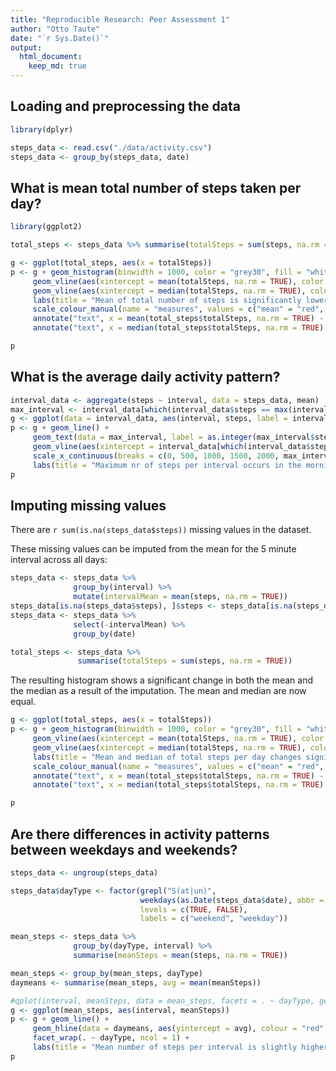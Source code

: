 ```yaml
---
title: "Reproducible Research: Peer Assessment 1"
author: "Otto Taute"
date: "`r Sys.Date()`"
output: 
  html_document:
    keep_md: true
---
```



## Loading and preprocessing the data

```r
library(dplyr)

steps_data <- read.csv("./data/activity.csv")
steps_data <- group_by(steps_data, date)
```


## What is mean total number of steps taken per day?
```r
library(ggplot2)

total_steps <- steps_data %>% summarise(totalSteps = sum(steps, na.rm = TRUE))

g <- ggplot(total_steps, aes(x = totalSteps))
p <- g + geom_histogram(binwidth = 1000, color = "grey30", fill = "white") + 
     geom_vline(aes(xintercept = mean(totalSteps, na.rm = TRUE), color = "mean"), linetype = "dashed") + 
     geom_vline(aes(xintercept = median(totalSteps, na.rm = TRUE), color = "median"), linetype = "dashed") +
     labs(title = "Mean of total number of steps is significantly lower than median", x = "Number of steps per day", y = "Count") + 
     scale_colour_manual(name = "measures", values = c("mean" = "red", "median" = "blue"), labels = c("mean", "median")) +
     annotate("text", x = mean(total_steps$totalSteps, na.rm = TRUE) - 1000, y = 10, label = as.integer(mean(total_steps$totalSteps, na.rm = TRUE)), colour = "red") + 
     annotate("text", x = median(total_steps$totalSteps, na.rm = TRUE) + 1100, y = 9.5, label = as.integer(median(total_steps$totalSteps, na.rm = TRUE)), colour = "blue")

p
```

## What is the average daily activity pattern?

```r
interval_data <- aggregate(steps ~ interval, data = steps_data, mean)
max_interval <- interval_data[which(interval_data$steps == max(interval_data$steps)), ]
g <- ggplot(data = interval_data, aes(interval, steps, label = interval))
p <- g + geom_line() + 
     geom_text(data = max_interval, label = as.integer(max_interval$steps), vjust = "inward", hjust = -0.5) +
     geom_vline(aes(xintercept = interval_data[which(interval_data$steps == max(interval_data$steps)), ]$interval), col = "red", linetype = "dashed") + 
     scale_x_continuous(breaks = c(0, 500, 1000, 1500, 2000, max_interval$interval)) + 
     labs(title = "Maximum nr of steps per interval occurs in the morning", x = "Interval", y = "Mean number of Steps")
p
```


## Imputing missing values
There are `r sum(is.na(steps_data$steps))` missing values in the dataset.

These missing values can be imputed from the mean for the 5 minute interval across all days:
```r
steps_data <- steps_data %>% 
              group_by(interval) %>% 
              mutate(intervalMean = mean(steps, na.rm = TRUE))
steps_data[is.na(steps_data$steps), ]$steps <- steps_data[is.na(steps_data$steps), ]$intervalMean
steps_data <- steps_data %>% 
              select(-intervalMean) %>%
              group_by(date)

total_steps <- steps_data %>% 
               summarise(totalSteps = sum(steps, na.rm = TRUE))
```

The resulting histogram shows a significant change in both the mean and the median as a result of the imputation. The mean and median are now equal.
```r
g <- ggplot(total_steps, aes(x = totalSteps))
p <- g + geom_histogram(binwidth = 1000, color = "grey30", fill = "white") + 
     geom_vline(aes(xintercept = mean(totalSteps, na.rm = TRUE), color = "mean"), linetype = "dashed") + 
     geom_vline(aes(xintercept = median(totalSteps, na.rm = TRUE), color = "median"), linetype = "dashed") +
     labs(title = "Mean and median of total steps per day changes significantly with imputed data", x = "Number of steps per day", y = "Count") + 
     scale_colour_manual(name = "measures", values = c("mean" = "red", "median" = "blue"), labels = c("mean", "median")) +
     annotate("text", x = mean(total_steps$totalSteps, na.rm = TRUE) - 1000, y = 10, label = as.integer(mean(total_steps$totalSteps, na.rm = TRUE)), colour = "red") + 
     annotate("text", x = median(total_steps$totalSteps, na.rm = TRUE) + 1100, y = 9.5, label = as.integer(median(total_steps$totalSteps, na.rm = TRUE)), colour = "blue")

p
```


## Are there differences in activity patterns between weekdays and weekends?
```r
steps_data <- ungroup(steps_data)

steps_data$dayType <- factor(grepl("S(at|un)", 
                             weekdays(as.Date(steps_data$date), abbr = TRUE)), 
                             levels = c(TRUE, FALSE), 
                             labels = c("weekend", "weekday"))

mean_steps <- steps_data %>%
              group_by(dayType, interval) %>%
              summarise(meanSteps = mean(steps, na.rm = TRUE))

mean_steps <- group_by(mean_steps, dayType)
daymeans <- summarise(mean_steps, avg = mean(meanSteps))

#qplot(interval, meanSteps, data = mean_steps, facets = . ~ dayType, geom = "line")
g <- ggplot(mean_steps, aes(interval, meanSteps))
p <- g + geom_line() + 
     geom_hline(data = daymeans, aes(yintercept = avg), colour = "red", linetype = "dashed") +
     facet_wrap(. ~ dayType, ncol = 1) + 
     labs(title = "Mean number of steps per interval is slightly higher on weekends", x = "Interval", y = "Mean number of Steps")
p
```
